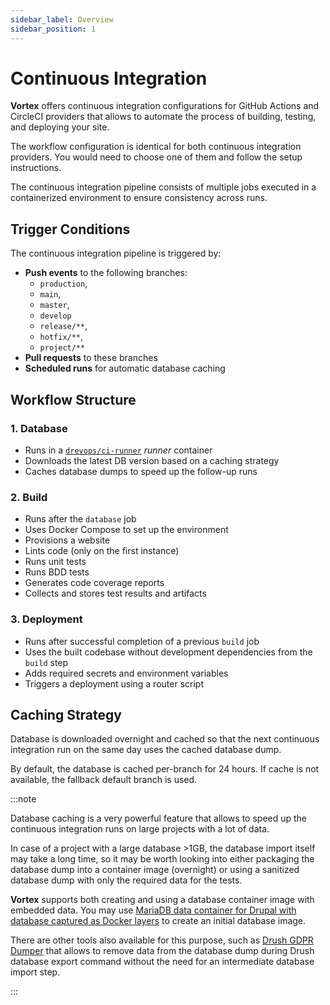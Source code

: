 ```yaml
---
sidebar_label: Overview
sidebar_position: 1
---
```


# Continuous Integration

**Vortex** offers continuous integration configurations for GitHub Actions and
CircleCI providers that allows to automate the process of building, testing, and
deploying your site.

The workflow configuration is identical for both continuous integration
providers. You would need to choose one of them and follow the setup
instructions.

The continuous integration pipeline consists of multiple jobs executed in a
containerized environment to ensure consistency across runs.

## Trigger Conditions

The continuous integration pipeline is triggered by:

- **Push events** to the following branches:
  - `production`,
  - `main`,
  - `master`,
  - `develop`
  - `release/**`,
  - `hotfix/**`,
  - `project/**`
- **Pull requests** to these branches
- **Scheduled runs** for automatic database caching

## Workflow Structure

### 1. Database

- Runs in a [`drevops/ci-runner`](https://github.com/drevops/ci-runner) _runner_ container
- Downloads the latest DB version based on a caching strategy
- Caches database dumps to speed up the follow-up runs

### 2. Build

- Runs after the `database` job
- Uses Docker Compose to set up the environment
- Provisions a website
- Lints code (only on the first instance)
- Runs unit tests
- Runs BDD tests
- Generates code coverage reports
- Collects and stores test results and artifacts

### 3. Deployment

- Runs after successful completion of a previous `build` job
- Uses the built codebase without development dependencies from the `build` step
- Adds required secrets and environment variables
- Triggers a deployment using a router script

## Caching Strategy

Database is downloaded overnight and cached so that the next continuous integration run on the same
day uses the cached database dump.

By default, the database is cached per-branch for 24 hours. If cache is not
available, the fallback default branch is used.

:::note

Database caching is a very powerful feature that allows to speed up the
continuous integration runs on large projects with a lot of data.

In case of a project with a large database >1GB, the database import itself may
take a long time, so it may be worth looking into either packaging the database
dump into a container image (overnight) or using a sanitized database dump with
only the required data for the tests.

**Vortex** supports both creating and using a database container image with embedded
data. You may use [MariaDB data container for Drupal with database captured as Docker layers](https://github.com/drevops/mariadb-drupal-data) to create
an initial database image.

There are other tools also available for this purpose, such as [Drush GDPR Dumper](https://github.com/robiningelbrecht/drush-gdpr-dumper)
that allows to remove data from the database dump during Drush database
export command without the need for an intermediate database import step.

:::

